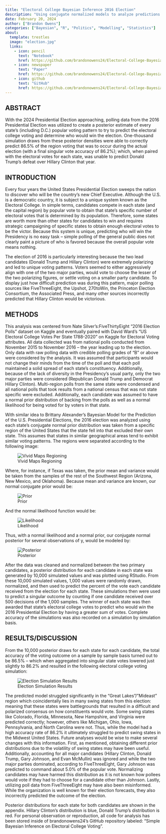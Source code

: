 ```yaml
---
title: "Electoral College Bayesian Inference 2016 Election"
description: "Using conjugate normalized models to analyze predictions for the 2016 Presidential Election via surveying and the Electoral College."
date: February 20, 2024
author: ["Brandon Owens"]
categories: ["Bayesian", "R", "Politics", "Modelling", "Statistics"]
about:
  template: trestles
  image: "election.jpg"
  links: 
    - icon: pencil
      text: "Notebook"
      href: https://github.com/brandonowens24/Electoral-College-Bayesian-Inference/blob/main/midterm.Rmd
    - icon: newspaper
      text: "Paper"
      href: https://github.com/brandonowens24/Electoral-College-Bayesian-Inference/blob/main/report.pdf
    - icon: github
      text: "GitHub"
      href: https://github.com/brandonowens24/Electoral-College-Bayesian-Inference/tree/main
---
```


## ABSTRACT

With the 2024 Presidential Election approaching, polling data from the 2016 Presidential Election was utilized to create a posterior estimate of every state’s (including D.C.) popular voting pattern to try to predict the electoral college voting and determine who would win the election. One-thousand simulation draws from these posterior densities were able to correctly predict 86.5% of the region voting that was to occur during the actual election (with a final singular vote accuracy of 86.2%); which, when paired with the electoral votes for each state, was unable to predict Donald Trump’s defeat over Hillary Clinton that year.

## INTRODUCTION

Every four years the United States Presidential Election sweeps the nation to discover who will be the country’s new Chief Executive. Although the U.S. is a democratic country, it is subject to a unique system known as the Electoral College. In simple terms, candidates compete in each state (and the capital region) by popular vote to obtain that state’s specific number of electoral votes that is determined by its population. Therefore, some states are worth more than other states for candidates to win and requires strategic campaigning of specific states to obtain enough electoral votes to be the victor. Because this system is unique, predicting who will win the Presidency is no easy task – simple polling of the general public does not clearly paint a picture of who is favored because the overall popular vote means nothing.

The election of 2016 is particularly interesting because the two lead candidates (Donald Trump and Hillary Clinton) were extremely polarizing and led to unique voting patterns. Voters seemed to either aggressively align with one of the two major parties, would vote to choose the lesser of the two polarizing figures, or settle voting on a smaller party candidate. To display just how difficult prediction was during this pattern, major polling sources like FiveThreeEight, the Upshot, 270toWin, the Princeton Election Consortium, the Associated Press, and many other sources incorrectly predicted that Hillary Clinton would be victorious.

## METHODS

This analysis was centered from Nate Silver’s:FiveThirtyEight “2016 Election Polls” dataset on Kaggle and eventually paired with David Ward’s “US Electoral College Votes Per State 1788-2020” on Kaggle for Electoral Voting attributes. All data collected was from national polls conducted from November 2015 to November 2016 – the year leading up to the election. Only data with raw polling data with credible polling grades of “B” or above were considered by the analysis. It was assumed that participants would not change their minds from the time of the poll and that each poll maintained a solid spread of each state’s constituency. Additionally, because of the lack of diversity in the Presidency’s usual party, only the two major parties were considered (Republican Donald Trump and Democrat Hillary Clinton). Multi-region polls from the same state were condensed and all national polls that took results from a national census that was not state specific were excluded. Additionally, each candidate was assumed to have a normal prior distribution of backing from the polls as well as a normal likelihood for being voted for by voters in that state.

With similar idea to Brittany Alexander’s Bayesian Model for the Prediction of the U.S. Presidential Elections, the 2016 election was analyzed using each state’s conjugate normal prior distribution was taken from a specific region of the United States that the state fell into that excluded their own state. This assumes that states in similar geographical areas tend to exhibit similar voting patterns. The regions were separated according to the following image:

![Vivid Maps Regioning](assets/regions.jpg)

Where, for instance, if Texas was taken, the prior mean and variance would be taken from the samples of the rest of the Southwest Region (Arizona, New Mexico, and Oklahoma). Because mean and variance are known, our normal conjugate prior would be:

![Prior](assets/Prior.png)

And the normal likelihood function would be:

![Likelihood](assets/Likelihood.png)

Thus, with a normal likelihood and a normal prior, our conjugate normal posterior for several observations of y, would be modeled by:

![Posterior](assets/Posterior.png)

After the data was cleaned and normalized between the two primary candidates, a posterior distribution for each candidate in each state was generated by 10,000 simulated values and was plotted using RStudio. From these 10,000 simulated values, 1,000 values were randomly drawn, normalized, and then used to predict the percent of the vote each candidate received from the election for each state. These simulations then were used to predict a singular outcome by counting if one candidate received over 500 decisions of the 1,000 samples. The winner of each state was then awarded that state’s electoral college votes to predict who would win the 2016 Presidential Election by having a greater sum of votes. Complete accuracy of the simulations was also recorded on a simulation by simulation basis.

## RESULTS/DISCUSSION

From the 10,000 posterior draws for each state for each candidate, the total accuracy of the voting outcome on a sample by sample basis turned out to be 86.5% – which when aggregated into singular state votes lowered just slightly to 86.2% and resulted in the following electoral college voting simulation:

![Election Simulation Results](assets/pred_election.png)

The predicted model struggled significantly in the “Great Lakes”/”Mideast” region which coincidentally lies in many swing states from this election: meaning that these states were battlegrounds that resulted in a difficult and polarized consensus on how constituents would vote. Some swing states like Colorado, Florida, Minnesota, New Hampshire, and Virginia were predicted correctly; however, others like Michigan, Ohio, Iowa, Pennsylvania, and North Carolina were not. Thus, while the model had a high accuracy rate of 86.2% it ultimately struggled to predict swing states in the Midwest United States. Future analyses would be wise to make several changes with this information. First, as mentioned, obtaining different prior distributions due to the volatility of swing states may have been useful. Additionally, accounting for all major candidates (Hillary Clinton, Donald Trump, Gary Johnson, and Evan McMullin) was ignored and while the two major parties dominated, according to FiveThreeEight, Gary Johnson was predicted to command about 5.0% of the popular vote. Normalizing candidates may have harmed this distribution as it is not known how pollees would vote if they had to choose for a candidate other than Johnson. Lastly, utilizing poll data from FiveThreeEight may have also been misinformed. While the organization is well known for their election forecasts, they also incorrectly predicted the outcome of the election.

Posterior distributions for each state for both candidates are shown in the appendix. Hillary Clinton’s distribution is blue, Donald Trump’s distribution is red. For personal observation or reproduction, all code for analysis has been stored inside of brandonowens24’s GitHub repository labeled: “Simple Bayesian Inference on Electoral College Voting”.
